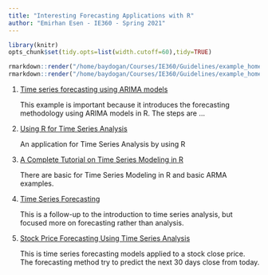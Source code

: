 ```yaml
---
title: "Interesting Forecasting Applications with R"
author: "Emirhan Esen - IE360 - Spring 2021"
---
```

```r
library(knitr)
opts_chunk$set(tidy.opts=list(width.cutoff=60),tidy=TRUE)
```

```r
rmarkdown::render("/home/baydogan/Courses/IE360/Guidelines/example_homework_0.Rmd",output_format="pdf_document")
rmarkdown::render("/home/baydogan/Courses/IE360/Guidelines/example_homework_0.Rmd",output_format="html_document")
```

1. [Time series forecasting using ARIMA models](https://blogs.oracle.com/datascience/introduction-to-forecasting-with-arima-in-r)

    This example is important because it introduces the forecasting methodology using ARIMA models in R. The steps are ...

2. [Using R for Time Series Analysis](https://a-little-book-of-r-for-time-series.readthedocs.io/en/latest/src/timeseries.html)

    An application for Time Series Analysis by using R 
    
3. [A Complete Tutorial on Time Series Modeling in R](https://www.analyticsvidhya.com/blog/2015/12/complete-tutorial-time-series-modeling/)

    There are basic for Time Series Modeling in R  and basic ARMA examples.
    
4. [Time Series Forecasting](http://r-statistics.co/Time-Series-Forecasting-With-R.html)    

    This is a follow-up to the introduction to time series analysis, but focused more on forecasting rather than analysis.
    
5. [Stock Price Forecasting Using Time Series Analysis](https://rpubs.com/kapage/523169)

    This is time series forecasting models applied to a stock close price. The forecasting method try to predict the next 30 days  close from today.